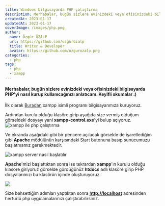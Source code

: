 ```yaml
---
title: Windows bilgisayarda PHP çalıştırma
description: Merhabalar, bugün sizlere evinizdeki veya ofisinizdeki bilgisayarda PHP'yi nasıl kurup kullanıcağınızı anlatacağım, keyifli okumalar...
createdAt: 2023-01-17
updatedAt: 2023-01-17
coverImage: /images/php.png
author:
  name: Özgür ÖZALP
  url: https://github.com/ozgurozalp
  title: Writer & Developer
  avatar: https://github.com/ozgurozalp.png
categories:
  - php
tags:
  - php
  - xampp
---
```


#### Merhabalar, bugün sizlere evinizdeki veya ofisinizdeki bilgisayarda PHP'yi nasıl kurup kullanıcağınızı anlatıcam. Keyifli okumalar :)

İlk olarak [Buradan](https://www.apachefriends.org/tr/index.html "Tıklayınız") xampp isimli programı bilgisayarımıza kuruyoruz.

Ardından kurulu olduğu klasöre girip aşağıda size vermiş olduğum görseldeki dosyayı yani **xampp-control.exe**'yi bulup açıyoruz. ![xampp ile php çalıştırma](/images/xampp.png)

Ve ekranda aşağıdaki gibi bir pencere açılacak görselde de işaretlediğim gibi **Apache** mödülünün karşısındaki Start butonuna basıp sunucumuzu başlatmamız gerekmektedir.

![xampp server nasıl başlatılır](/images/xampp-control.png)

**Apache**'mizi başlattıktan sonra ise tekrardan **xampp**'ın kurulu olduğu klasöre giriyoruz görselde gördüğünüz **htdocs** adlı klasöre girip PHP dosyalarımızı bu klasörün içinde oluşturuyoruz.

![](/images/htdocs.png)

Size bahsettiğim adımları yaptıktan sonra **[http://localhost](http://localhost)** adresinden hertürlü php uygulamalarınızı çalıştırabilirsiniz.
